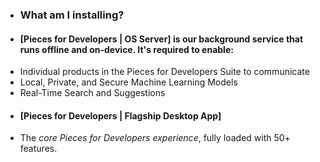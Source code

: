 - ### What am I installing?
- #### **[Pieces for Developers | OS Server]** is our background service that runs offline and on-device. It's required to enable:
- Individual products in the Pieces for Developers Suite to communicate
- Local, Private, and Secure Machine Learning Models
- Real-Time Search and Suggestions
- #### **[Pieces for Developers | Flagship Desktop App]**
- The _core Pieces for Developers experience_, fully loaded with 50+ features.

